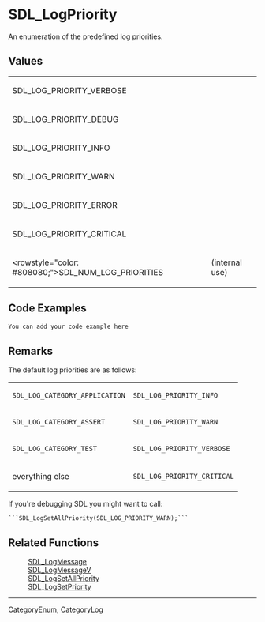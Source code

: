 
= SDL_LogPriority =
An enumeration of the predefined log priorities.


== Values ==
<!-- #The following content is included on <code>SDL_LogSetAllPriority, SDL_LogSetPriority, SDL_LogMessage, SDL_LogMessageV</code>.  Any changes between these comments will be reflected there as well.  Please use caution when editing.  Start Include here. -->
{|
|SDL_LOG_PRIORITY_VERBOSE
|
|-
|SDL_LOG_PRIORITY_DEBUG
|
|-
|SDL_LOG_PRIORITY_INFO
|
|-
|SDL_LOG_PRIORITY_WARN
|
|-
|SDL_LOG_PRIORITY_ERROR
|
|-
|SDL_LOG_PRIORITY_CRITICAL
|
|-
|<rowstyle="color: #808080;">SDL_NUM_LOG_PRIORITIES
|(internal use)
|}
<!-- #End Include here. -->

== Code Examples ==
<syntaxhighlight lang='c++'>
You can add your code example here
</syntaxhighlight>

== Remarks ==
<!-- # Start Include Default Priority -->
The default log priorities are as follows:
{|
|<code>SDL_LOG_CATEGORY_APPLICATION</code>
|<code>SDL_LOG_PRIORITY_INFO</code>
|-
|<code>SDL_LOG_CATEGORY_ASSERT</code>
|<code>SDL_LOG_PRIORITY_WARN</code>
|-
|<code>SDL_LOG_CATEGORY_TEST</code>
|<code>SDL_LOG_PRIORITY_VERBOSE</code>
|-
|everything else
|<code>SDL_LOG_PRIORITY_CRITICAL</code>
|}
<!-- # End Include Default Priority -->

If you're debugging SDL you might want to call:
 ```SDL_LogSetAllPriority(SDL_LOG_PRIORITY_WARN);```

== Related Functions ==
:[[SDL_LogMessage]]
:[[SDL_LogMessageV]]
:[[SDL_LogSetAllPriority]]
:[[SDL_LogSetPriority]]

----
[[CategoryEnum]], [[CategoryLog]]
